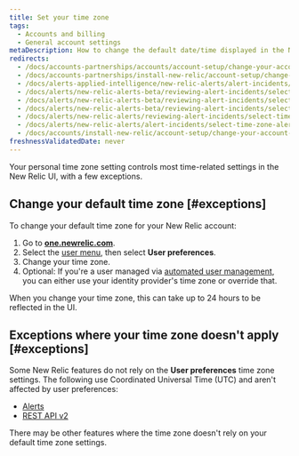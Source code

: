 ```yaml
---
title: Set your time zone
tags:
  - Accounts and billing
  - General account settings
metaDescription: How to change the default date/time displayed in the New Relic UI.
redirects:
  - /docs/accounts-partnerships/accounts/account-setup/change-your-account-time-zone-setting
  - /docs/accounts-partnerships/install-new-relic/account-setup/change-your-account-time-zone-setting
  - /docs/alerts-applied-intelligence/new-relic-alerts/alert-incidents/select-time-zone-alert-activity
  - /docs/alerts/new-relic-alerts-beta/reviewing-alert-incidents/selecting-time-zone-alerts
  - /docs/alerts/new-relic-alerts-beta/reviewing-alert-incidents/select-time-zone-alerts
  - /docs/alerts/new-relic-alerts-beta/reviewing-alert-incidents/select-time-zone-alert-activity
  - /docs/alerts/new-relic-alerts/reviewing-alert-incidents/select-time-zone-alert-activity
  - /docs/alerts/new-relic-alerts/alert-incidents/select-time-zone-alert-activity
  - /docs/accounts/install-new-relic/account-setup/change-your-account-time-zone-setting
freshnessValidatedDate: never
---
```


Your personal time zone setting controls most time-related settings in the New Relic UI, with a few exceptions.

## Change your default time zone [#exceptions]

To change your default time zone for your New Relic account:

1. Go to <DNT>**[one.newrelic.com](https://one.newrelic.com/all-capabilities)**</DNT>.
2. Select the [user menu](/docs/accounts/accounts-billing/general-account-settings/intro-account-settings), then select <DNT>**User preferences**</DNT>.
3. Change your time zone.
4. Optional: If you're a user managed via [automated user management](/docs/accounts/accounts/automated-user-management/automated-user-provisioning-single-sign), you can either use your identity provider's time zone or override that.

When you change your time zone, this can take up to 24 hours to be reflected in the UI.

## Exceptions where your time zone doesn't apply [#exceptions]

Some New Relic features do not rely on the <DNT>**User preferences**</DNT> time zone settings. The following use Coordinated Universal Time (UTC) and aren't affected by user preferences:

* [Alerts](/docs/alerts-applied-intelligence/new-relic-alerts/get-started/introduction-alerts)
* [REST API v2](/docs/apis/rest-api-v2/requirements/specifying-time-range-v2#utc)

There may be other features where the time zone doesn't rely on your default time zone settings.
